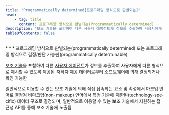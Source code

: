 ```yaml
---
title: "Programmatically determined[프로그래밍 방식으로 판별되는]"
head:
    - tag: title
      content: 프로그래밍 방식으로 판별되는(Programmatically determined)
description: "보조 기술을 포함하여 다른 사용자 에이전트가 정보를 추출하여 사용자에게 다른 형식으로 제시할 수 있도록 제공된 저작자 제공 데이터로부터 소프트웨어에 의해 결정되거나 확인 가능한"
tableOfContents: false
---
```


<Badge text="WCAG2" variant="note" size="large" />
* * *
프로그래밍 방식으로 판별되는(<span lang="en">programmatically determined</span>) 또는 프로그래밍 방식으로 결정/판단 가능한(<span lang="en">programmatically determinable</span>)

[보조 기술](../assistive-technology "사용자 에이전트 역할을 하거나 주류 사용자 에이전트와 함께 작동하며, 주류 사용자 에이전트가 제공하는 것 이상의, 장애를 지닌 사용자의 요구사항을 충족하는 기능을 제공하는 하드웨어나 소프트웨어")을 포함하여 다른 [사용자 에이전트](../user-agent "사용자를 위해 웹 콘텐츠를 검색하고 표시하는 소프트웨어")가 정보를 추출하여 사용자에게 다른 형식으로 제시할 수 있도록 제공된 저작자 제공 데이터로부터 소프트웨어에 의해 결정되거나 확인 가능한

<Card title="예제 1" icon="open-book">
일반적으로 이용할 수 있는 보조 기술에 의해 직접 접속되는 요소 및 속성에서 마크업 언어로 결정됨
</Card>

<Card title="예제 2" icon="open-book">
비마크업(<span lang="en">non-makeup</span>) 언어에서 특정 기술에 제한된(<span lang="en">technology-specific</span>) 데이터 구조로 결정되며, 일반적으로 이용할 수 있는 보조 기술에서 지원하는 접근성 API를 통해 보조 기술에 노출됨
</Card>